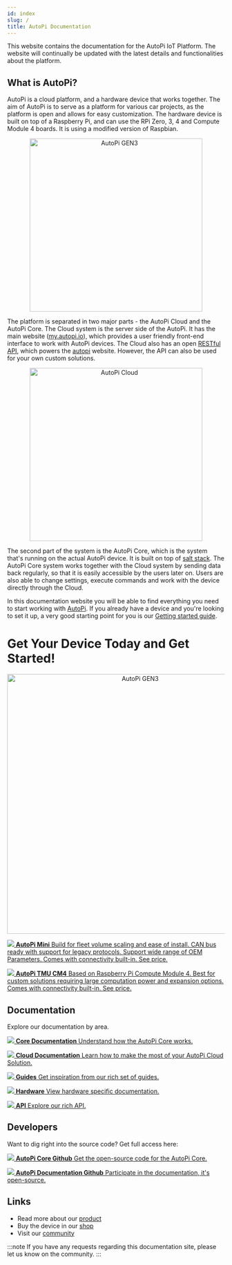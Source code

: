 ```yaml
---
id: index
slug: /
title: AutoPi Documentation
---
```



This website contains the documentation for the AutoPi IoT Platform. The website will continually
be updated with the latest details and functionalities about the platform.

## What is AutoPi?

AutoPi is a cloud platform, and a hardware device that works together. The aim of AutoPi is to
serve as a platform for various car projects, as the platform is open and allows for easy
customization. The hardware device is built on top of a Raspberry Pi, and can use the RPi Zero, 3, 4 and Compute Module 4 boards. It is using a modified version of Raspbian.

<p align="center">
  <img src={useBaseUrl('img/shared/gen3device_narrow.png')} alt="AutoPi GEN3" width="400"/>
</p>

The platform is separated in two major parts - the AutoPi Cloud and the AutoPi Core. The Cloud
system is the server side of the AutoPi. It has the main website ([my.autopi.io](https://my.autopi.io)),
which provides a user friendly front-end interface to work with AutoPi devices. The Cloud also has
an open [RESTful API](https://api.autopi.io), which powers the [autopi](https://my.autopi.io)
website. However, the API can also be used for your own custom solutions.

<p align="center">
  <img src={useBaseUrl('/img/cloud/intro/cloud_device_setups_scaled.png')} alt="AutoPi Cloud" width="400"/>
</p>


The second part of the system is the AutoPi Core, which is the system that's running on the actual
AutoPi device. It is built on top of [salt stack](https://saltproject.io/). The AutoPi Core system
works together with the Cloud system by sending data back regularly, so that it is easily accessible
by the users later on. Users are also able to change settings, execute commands and work with the
device directly through the Cloud.

In this documentation website you will be able to find everything you need to start working with
[AutoPi](https://autopi.io). If you already have a device and you're looking to set it up, a very
good starting point for you is our [Getting started guide](/getting_started/autopi_tmu_cm4/index.md).


# Get Your Device Today and Get Started!

<p align="center">
  <img src={useBaseUrl('img/shared/comparison_devices.png')} alt="AutoPi GEN3" width="600"/>
</p>

<CardGrid home>

[![](/img/hardware/autopi_mini/AutoPi_Mini_5_Top_right.png) **AutoPi Mini** Build for fleet volume scaling and ease of install. CAN bus ready with support for legacy protocols. Support wide range of OEM Parameters. Comes with connectivity built-in. See price.](https://shop.autopi.io/products/autopi-mini)

[![](/img/hardware/autopi_tmu_cm4/TMU_Floating_Topside_V1_scaled.png) **AutoPi TMU CM4** Based on Raspberry Pi Compute Module 4. Best for custom solutions requiring large computation power and expansion options. Comes with connectivity built-in. See price.](https://shop.autopi.io/products/autopi-telematics-unit-cm4-4g-lte-edition)

</CardGrid>


## Documentation

Explore our documentation by area.

<CardGrid home>

[![](/img/shared/favicon-194x194.png) **Core Documentation** Understand how the AutoPi Core works.](/core/index.mdx)


[![](/img/shared/laptop_autopi_3_scaled.png) **Cloud Documentation** Learn how to make the most of your AutoPi Cloud Solution.](/cloud/index.mdx)


[![](/img/shared/guides_trans.png) **Guides** Get inspiration from our rich set of guides.](/getting_started/autopi_tmu_cm4/index.md)

[![](/img/hardware/autopi_tmu_cm4/TMU_Floating_Topside_V1_scaled.png) **Hardware** View hardware specific documentation.](/hardware/index.mdx)

[![](/img/getting_started/api/api_intro/api_frontpage.jpg) **API** Explore our rich API.](https://api.autopi.io/)

</CardGrid>



## Developers
Want to dig right into the source code? Get full access here:

<CardGrid home>

[![](/img/shared/github.png) **AutoPi Core Github** Get the open-source code for the AutoPi Core.](https://github.com/autopi-io/autopi-core)

[![](/img/shared/github.png) **AutoPi Documentation Github** Participate in the documentation, it's open-source.](https://github.com/autopi-io/documentation)

</CardGrid>



## Links

  - Read more about our [product](https://autopi.io)
  - Buy the device in our [shop](https://shop.autopi.io)
  - Visit our [community](https://community.autopi.io)

:::note
If you have any requests regarding this documentation site, please let us know on the community.
:::
